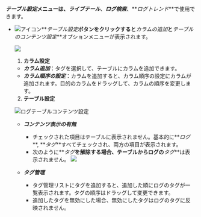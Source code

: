   **_テーブル設定_**メニューは、**_ライブテール_**、**_ログ検索_**、**_ログトレンド_**で使用できます。 

-   ![アイコン](/img/ic-setting.svg)**_テーブル設定_**ボタンをクリックすると**_カラムの追加_**と**_テーブルのコンテンツ設定_**オプションメニューが表示されます。 

      ![](https://img.whatap.io/media/images/livetail_013_table_options.png)  

    1.  **カラム設定** 

    -   **_カラム追加_**：タグを選択して、テーブルにカラムを追加できます。
    -   **_カラム順序の設定_**：カラムを追加すると、カラム順序の設定にカラムが追加されます。目的のカラムをドラッグして、カラムの順序を変更します。

    2.  **テーブル設定**

      ![ログテーブルコンテンツ設定](/img/log-table-contents.png)

    -   **_コンテンツ表示の有無_**

        -   チェックされた項目はテーブルに表示されません。基本的に**_ログ_**, **_タグ_**すべてチェックされ、両方の項目が表示されます。
        -   次のように**_タグ_**を解除する場合、テーブルからログの**_タグ_**は表示されません。
            ![](https://img.whatap.io/media/images/livetail_017_table_column_visible.png)

    -   **_タグ管理_**

        -   タグ管理リストにタグを追加すると、追加した順にログのタグが一覧表示されます。タグの順序はドラッグして変更できます。
        -   追加したタグを無効にした場合、無効にしたタグはログのタグに反映されません。 
